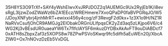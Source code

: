 35H8YS3O9TrXf+SAY4yWshElwvXvJRPJDOZ2q1AUEMGc9Ux2RyjEb1K/i8evsRgL3ljzwZodZWaWz6bZA1EEcz/WREHmere7XvoQPaDP0faBVPGRqJO/W5/JDoyXNFybrj4jnhMrRT+ewixxi456y4cog/zF3RevgF2d0kx+1z3X1o9H/NZ1RNaRVxCsufjOhCR9AMGJg2ElObakORGnULlfpqsCK2yZd3aq5zLKjpo6V6/c4WG2Kj3vBEsdUR0uaeaYW6Tx7fIfclAY5F6mkuzDYDBxAkAvFT9ouDiABDcf70xATH8sZbpxZaf3z5XOPS8w78ZPwPSVoSKwqr9fc5difh5aEuWEn20j/XbcAZIW0+Ox7nNOvzDzEb5VxDGL